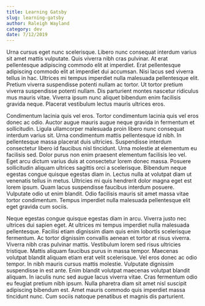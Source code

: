 ```yaml
---
title: Learning Gatsby
slug: learning-gatsby
author: Raleigh Wayland
category: dev
date: 7/12/2019
---
```



Urna cursus eget nunc scelerisque. Libero nunc consequat interdum varius sit amet mattis vulputate. Quis viverra nibh cras pulvinar. At erat pellentesque adipiscing commodo elit at imperdiet. Erat pellentesque adipiscing commodo elit at imperdiet dui accumsan. Nisi lacus sed viverra tellus in hac. Ultrices mi tempus imperdiet nulla malesuada pellentesque elit. Pretium viverra suspendisse potenti nullam ac tortor. Ut tortor pretium viverra suspendisse potenti nullam. Dis parturient montes nascetur ridiculus mus mauris vitae. Viverra ipsum nunc aliquet bibendum enim facilisis gravida neque. Placerat vestibulum lectus mauris ultrices eros.

<Segment>
  <SemanticDemo />
</Segment>

Condimentum lacinia quis vel eros. Tortor condimentum lacinia quis vel eros donec ac odio. Auctor augue mauris augue neque gravida in fermentum et sollicitudin. Ligula ullamcorper malesuada proin libero nunc consequat interdum varius sit. Urna condimentum mattis pellentesque id nibh. In pellentesque massa placerat duis ultricies. Suspendisse interdum consectetur libero id faucibus nisl tincidunt. Urna molestie at elementum eu facilisis sed. Dolor purus non enim praesent elementum facilisis leo vel. Eget arcu dictum varius duis at consectetur lorem donec massa. Posuere sollicitudin aliquam ultrices sagittis orci a scelerisque. Bibendum neque egestas congue quisque egestas diam in. Lectus nulla at volutpat diam ut venenatis tellus in metus. Ultricies mi quis hendrerit dolor magna eget est lorem ipsum. Quam lacus suspendisse faucibus interdum posuere. Vulputate odio ut enim blandit. Odio facilisis mauris sit amet massa vitae tortor condimentum. Tempus imperdiet nulla malesuada pellentesque elit eget gravida cum sociis.

Neque egestas congue quisque egestas diam in arcu. Viverra justo nec ultrices dui sapien eget. At ultrices mi tempus imperdiet nulla malesuada pellentesque. Facilisi etiam dignissim diam quis enim lobortis scelerisque fermentum. Ac tortor dignissim convallis aenean et tortor at risus viverra. Viverra nibh cras pulvinar mattis. Vestibulum lorem sed risus ultricies tristique. Mattis aliquam faucibus purus in massa tempor. Maecenas volutpat blandit aliquam etiam erat velit scelerisque. Vel eros donec ac odio tempor. In nibh mauris cursus mattis molestie. Vulputate dignissim suspendisse in est ante. Enim blandit volutpat maecenas volutpat blandit aliquam. In iaculis nunc sed augue lacus viverra vitae. Cras fermentum odio eu feugiat pretium nibh ipsum. Nulla pharetra diam sit amet nisl suscipit adipiscing bibendum est. Amet mauris commodo quis imperdiet massa tincidunt nunc. Cum sociis natoque penatibus et magnis dis parturient.
